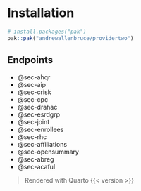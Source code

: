 # Installation {.unnumbered}

``` r
# install.packages("pak")
pak::pak("andrewallenbruce/providertwo")
```

## Endpoints

-  @sec-ahqr
-  @sec-aip
-  @sec-crisk
-  @sec-cpc
-  @sec-drahac
-  @sec-esrdgrp
-  @sec-joint
-  @sec-enrollees
-  @sec-rhc
-  @sec-affiliations
-  @sec-opensummary
-  @sec-abreg
-  @sec-acaful


> Rendered with Quarto {{< version >}}

